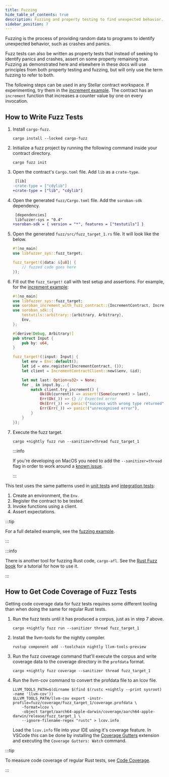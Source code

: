 ```yaml
---
title: Fuzzing
hide_table_of_contents: true
description: Fuzzing and property testing to find unexpected behavior.
sidebar_position: 7
---
```


Fuzzing is the process of providing random data to programs to identify unexpected behavior, such as crashes and panics.

Fuzz tests can also be written as property tests that instead of seeking to identify panics and crashes, assert on some property remaining true. Fuzzing as demonstrated here and elsewhere in these docs will use principles from both property testing and fuzzing, but will only use the term fuzzing to refer to both.

The following steps can be used in any Stellar contract workspace. If experimenting, try them in the [increment example]. The contract has an `increment` function that increases a counter value by one on every invocation.

## How to Write Fuzz Tests

1. Install `cargo-fuzz`.

   ```
   cargo install --locked cargo-fuzz
   ```

2. Initialize a fuzz project by running the following command inside your contract directory.

   ```
   cargo fuzz init
   ```

3. Open the contract's `Cargo.toml` file. Add `lib` as a `crate-type`.

   ```diff
    [lib]
   -crate-type = ["cdylib"]
   +crate-type = ["lib", "cdylib"]
   ```

4. Open the generated `fuzz/Cargo.toml` file. Add the `soroban-sdk` dependency.

   ```diff
    [dependencies]
    libfuzzer-sys = "0.4"
   +soroban-sdk = { version = "*", features = ["testutils"] }
   ```

5. Open the generated `fuzz/src/fuzz_target_1.rs` file. It will look like the below.

   ```rust
   #![no_main]
   use libfuzzer_sys::fuzz_target;

   fuzz_target!(|data: &[u8]| {
       // fuzzed code goes here
   });
   ```

6. Fill out the `fuzz_target!` call with test setup and assertions. For example, for the [increment example]:

   ```rust
   #![no_main]
   use libfuzzer_sys::fuzz_target;
   use soroban_increment_with_fuzz_contract::{IncrementContract, IncrementContractClient};
   use soroban_sdk::{
       testutils::arbitrary::{arbitrary, Arbitrary},
       Env,
   };

   #[derive(Debug, Arbitrary)]
   pub struct Input {
       pub by: u64,
   }

   fuzz_target!(|input: Input| {
       let env = Env::default();
       let id = env.register(IncrementContract, ());
       let client = IncrementContractClient::new(&env, &id);

       let mut last: Option<u32> = None;
       for _ in input.by.. {
           match client.try_increment() {
               Ok(Ok(current)) => assert!(Some(current) > last),
               Err(Ok(_)) => {} // Expected error
               Ok(Err(_)) => panic!("success with wrong type returned"),
               Err(Err(_)) => panic!("unrecognised error"),
           }
       }
   });
   ```

7. Execute the fuzz target.

   ```
   cargo +nightly fuzz run --sanitizer=thread fuzz_target_1
   ```

   :::info

   If you're developing on MacOS you need to add the `--sanitizer=thread` flag in order to work around a [known issue](https://github.com/stellar/rs-soroban-sdk/issues/1056).

   :::

This test uses the same patterns used in [unit tests] and [integration tests]:

1. Create an environment, the `Env`.
2. Register the contract to be tested.
3. Invoke functions using a client.
4. Assert expectations.

:::tip

For a full detailed example, see the [fuzzing example].

:::

:::info

There is another tool for fuzzing Rust code, `cargo-afl`. See the [Rust Fuzz book] for a tutorial for how to use it.

:::

## How to Get Code Coverage of Fuzz Tests

Getting code coverage data for fuzz tests requires some different tooling than when doing the same for regular Rust tests.

1. Run the fuzz tests until it has produced a corpus, just as in step 7 above.

   ```
   cargo +nightly fuzz run --sanitizer thread fuzz_target_1
   ```

2. Install the llvm-tools for the nightly compiler.

   ```
   rustup component add --toolchain nightly llvm-tools-preview
   ```

3. Run the fuzz coverage command that'll execute the corpus and write coverage data to the coverage directory in the `profdata` format.

   ```
   cargo +nightly fuzz coverage --sanitizer thread fuzz_target_1
   ```

4. Run the llvm-cov command to convert the profdata file to an lcov file.

   ```
   LLVM_TOOLS_PATH=$(dirname $(find $(rustc +nightly --print sysroot) -name 'llvm-cov'))
   $LLVM_TOOLS_PATH/llvm-cov export -instr-profile=fuzz/coverage/fuzz_target_1/coverage.profdata \
       -format=lcov \
       -object target/aarch64-apple-darwin/coverage/aarch64-apple-darwin/release/fuzz_target_1 \
       --ignore-filename-regex "rustc" > lcov.info
   ```

   Load the `lcov.info` file into your IDE using it's coverage feature. In VSCode this can be done by installing the [Coverage Gutters] extension and executing the `Coverage Gutters: Watch` command.

:::tip

To measure code coverage of regular Rust tests, see [Code Coverage].

:::

[increment example]: https://github.com/stellar/soroban-examples/blob/main/increment/src/lib.rs
[Differential Testing with Test Snapshots]: ./differential-tests-with-test-snapshots.mdx
[stellar contract fetch]: ../../../tools/developer-tools/cli/stellar-cli.mdx#stellar-contract-fetch
[integration tests]: ./integration-tests.mdx
[unit tests]: ./unit-tests.mdx
[stellar/rs-soroban-sdk#1360]: https://github.com/stellar/rs-soroban-sdk/issues/1360
[fuzzing example]: ../../smart-contracts/example-contracts/fuzzing.mdx
[Rust Fuzz Book]: https://rust-fuzz.github.io/book
[Code Coverage]: code-coverage.mdx
[Coverage Gutters]: https://marketplace.visualstudio.com/items?itemName=ryanluker.vscode-coverage-gutters
